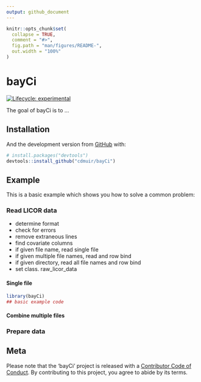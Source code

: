 ```yaml
---
output: github_document
---
```


<!-- README.md is generated from README.Rmd. Please edit that file -->

```r
knitr::opts_chunk$set(
  collapse = TRUE,
  comment = "#>",
  fig.path = "man/figures/README-",
  out.width = "100%"
)
```
# bayCi

<!-- badges: start -->
[![Lifecycle: experimental](https://img.shields.io/badge/lifecycle-experimental-orange.svg)](https://www.tidyverse.org/lifecycle/#experimental)
<!-- badges: end -->

The goal of bayCi is to ...

## Installation

<!-- You can install the released version of bayCi from [CRAN](https://CRAN.R-project.org) with: -->

<!-- ``` r -->
<!-- install.packages("bayCi") -->
<!-- ``` -->

And the development version from [GitHub](https://github.com/) with:

``` r
# install.packages("devtools")
devtools::install_github("cdmuir/bayCi")
```
## Example

This is a basic example which shows you how to solve a common problem:

### Read LICOR data

- determine format
- check for errors
- remove extraneous lines
- find covariate columns
- if given file name, read single file
- if given multiple file names, read and row bind
- if given directory, read all file names and row bind
- set class. raw_licor_data

#### Single file

```r
library(bayCi)
## basic example code
```

#### Combine multiple files

### Prepare data


## Meta

Please note that the 'bayCi' project is released with a [Contributor Code of Conduct](CODE_OF_CONDUCT.md). By contributing to this project, you agree to abide by its terms.
